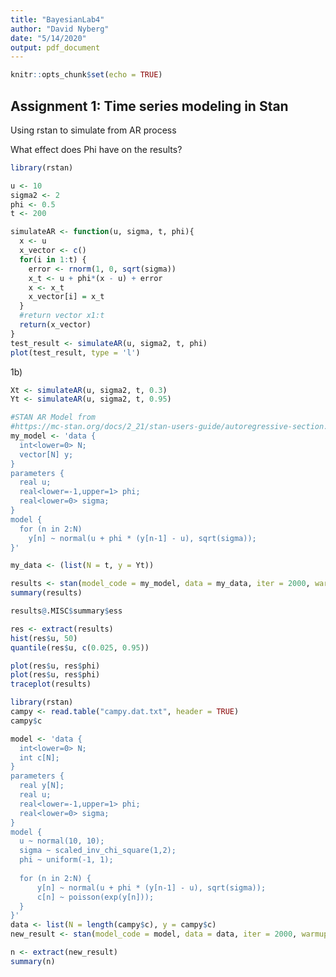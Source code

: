 ```yaml
---
title: "BayesianLab4"
author: "David Nyberg"
date: "5/14/2020"
output: pdf_document
---
```


```r
knitr::opts_chunk$set(echo = TRUE)
```


## Assignment 1: Time series modeling in Stan
Using rstan to simulate from AR process

What effect does Phi have on the results?

```r
library(rstan)

u <- 10
sigma2 <- 2
phi <- 0.5
t <- 200

simulateAR <- function(u, sigma, t, phi){
  x <- u
  x_vector <- c()
  for(i in 1:t) {
    error <- rnorm(1, 0, sqrt(sigma))
    x_t <- u + phi*(x - u) + error
    x <- x_t
    x_vector[i] = x_t
  }
  #return vector x1:t
  return(x_vector)
}
test_result <- simulateAR(u, sigma2, t, phi)
plot(test_result, type = 'l')

```
1b)
```r
Xt <- simulateAR(u, sigma2, t, 0.3)
Yt <- simulateAR(u, sigma2, t, 0.95)

#STAN AR Model from
#https://mc-stan.org/docs/2_21/stan-users-guide/autoregressive-section.html
my_model <- 'data {
  int<lower=0> N;
  vector[N] y;
}
parameters {
  real u;
  real<lower=-1,upper=1> phi;
  real<lower=0> sigma;
}
model {
  for (n in 2:N)
    y[n] ~ normal(u + phi * (y[n-1] - u), sqrt(sigma));
}'

my_data <- (list(N = t, y = Yt))

results <- stan(model_code = my_model, data = my_data, iter = 2000, warmup = 1000)
summary(results)

results@.MISC$summary$ess

res <- extract(results)
hist(res$u, 50)
quantile(res$u, c(0.025, 0.95))

plot(res$u, res$phi)
plot(res$u, res$phi)
traceplot(results)
```

```r
library(rstan)
campy <- read.table("campy.dat.txt", header = TRUE)
campy$c

model <- 'data {
  int<lower=0> N;
  int c[N];
}
parameters {
  real y[N];
  real u;
  real<lower=-1,upper=1> phi;
  real<lower=0> sigma;
}
model {
  u ~ normal(10, 10);
  sigma ~ scaled_inv_chi_square(1,2);
  phi ~ uniform(-1, 1);
  
  for (n in 2:N) {
      y[n] ~ normal(u + phi * (y[n-1] - u), sqrt(sigma));
      c[n] ~ poisson(exp(y[n]));
  }
}'
data <- list(N = length(campy$c), y = campy$c)
new_result <- stan(model_code = model, data = data, iter = 2000, warmup = 1000)

n <- extract(new_result)
summary(n)
```



